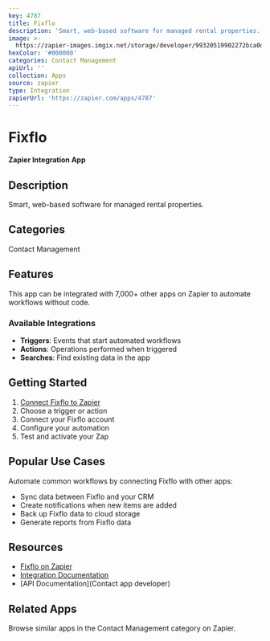```yaml
---
key: 4787
title: Fixflo
description: 'Smart, web-based software for managed rental properties.'
image: >-
  https://zapier-images.imgix.net/storage/developer/99320519902272bca0d3c528c8ed9ec0.jpg?auto=format%2Ccompress&ixlib=python-3.0.0&q=50
hexColor: '#000000'
categories: Contact Management
apiUrl: ''
collection: Apps
source: zapier
type: Integration
zapierUrl: 'https://zapier.com/apps/4787'
---
```

# Fixflo

**Zapier Integration App**

## Description

Smart, web-based software for managed rental properties.

## Categories

Contact Management

## Features

This app can be integrated with 7,000+ other apps on Zapier to automate workflows without code.

### Available Integrations

- **Triggers**: Events that start automated workflows
- **Actions**: Operations performed when triggered
- **Searches**: Find existing data in the app

## Getting Started

1. [Connect Fixflo to Zapier](https://zapier.com/apps/4787)
2. Choose a trigger or action
3. Connect your Fixflo account
4. Configure your automation
5. Test and activate your Zap

## Popular Use Cases

Automate common workflows by connecting Fixflo with other apps:

- Sync data between Fixflo and your CRM
- Create notifications when new items are added
- Back up Fixflo data to cloud storage
- Generate reports from Fixflo data

## Resources

- [Fixflo on Zapier](https://zapier.com/apps/4787)
- [Integration Documentation](https://zapier.com/apps/4787/integrations)
- [API Documentation](Contact app developer)

## Related Apps

Browse similar apps in the Contact Management category on Zapier.
